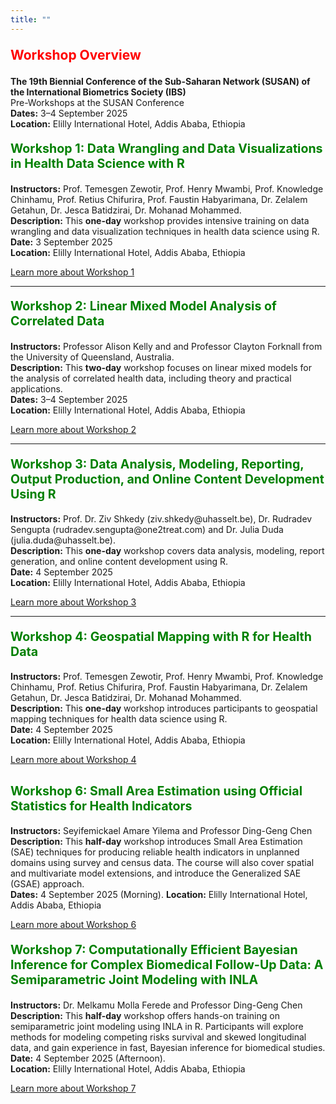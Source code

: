 ```yaml
---
title: ""
---
```


<p style="color: red; font-size: 1.5em; font-weight: bold;">Workshop Overview</p>

<p><strong>The 19th Biennial Conference of the Sub-Saharan Network (SUSAN) of the International Biometrics Society (IBS)</strong><br>
Pre-Workshops at the SUSAN Conference<br>
<strong>Dates:</strong> 3–4 September 2025<br>
<strong>Location:</strong> Elilly International Hotel, Addis Ababa, Ethiopia
</p>

<p style="color: green; font-size: 1.4em; font-weight: bold;">Workshop 1: Data Wrangling and Data Visualizations in Health Data Science with R</p>

**Instructors:** Prof. Temesgen Zewotir, Prof. Henry Mwambi, Prof. Knowledge Chinhamu, Prof. Retius Chifurira, Prof. Faustin Habyarimana, Dr. Zelalem Getahun, Dr. Jesca Batidzirai, Dr. Mohanad Mohammed.  
**Description:** This **one-day** workshop provides intensive training on data wrangling and data visualization techniques in health data science using R.  
**Date:** 3 September 2025  
**Location:** Elilly International Hotel, Addis Ababa, Ethiopia

[Learn more about Workshop 1](workshop 1.qmd)

---

<p style="color: green; font-size: 1.4em; font-weight: bold;">Workshop 2: Linear Mixed Model Analysis of Correlated Data</p>

**Instructors:** Professor Alison Kelly and and Professor Clayton Forknall from the University of Queensland, Australia.  
**Description:** This **two-day** workshop focuses on linear mixed models for the analysis of correlated health data, including theory and practical applications.  
**Dates:** 3–4 September 2025  
**Location:** Elilly International Hotel, Addis Ababa, Ethiopia

[Learn more about Workshop 2](workshop 2.qmd)

---

<p style="color: green; font-size: 1.4em; font-weight: bold;">Workshop 3: Data Analysis, Modeling, Reporting, Output Production, and Online Content Development Using R</p>

**Instructors:** Prof. Dr. Ziv Shkedy (ziv.shkedy@uhasselt.be), Dr. Rudradev Sengupta (rudradev.sengupta@one2treat.com) and Dr. Julia Duda (julia.duda@uhasselt.be).  
**Description:** This **one-day** workshop covers data analysis, modeling, report generation, and online content development using R.  
**Date:** 4 September 2025  
**Location:** Elilly International Hotel, Addis Ababa, Ethiopia

[Learn more about Workshop 3](workshop 3.qmd)

---

<p style="color: green; font-size: 1.4em; font-weight: bold;">Workshop 4: Geospatial Mapping with R for Health Data</p>

**Instructors:** Prof. Temesgen Zewotir, Prof. Henry Mwambi, Prof. Knowledge Chinhamu, Prof. Retius Chifurira, Prof. Faustin Habyarimana, Dr. Zelalem Getahun, Dr. Jesca Batidzirai, Dr. Mohanad Mohammed.  
**Description:** This **one-day** workshop introduces participants to geospatial mapping techniques for health data science using R.  
**Date:** 4 September 2025  
**Location:** Elilly International Hotel, Addis Ababa, Ethiopia

[Learn more about Workshop 4](workshop 4.qmd)

<!--  
---

<p style="color: green; font-size: 1.4em; font-weight: bold;">Workshop 5: Modeling Longitudinal Data with Time-Dependent Covariates</p>

**Instructors:** Professor Jeffrey Wilson, Professor of Statistics and Biostatistics, Associate Dean for Research and Associate Dean for Inclusive Excellence, W. P. Carey School of Business, Arizona State University, USA.

Professor Ding-Geng Chen,
Elected Member of the Academy of Science of South Africa (MASSAf) and Elected Fellow of the American Statistical Association South Africa SARChI Chair in Biostatistics and Extraordinary Professor, University of Pretoria, South Africa, Executive Director and Professor in Biostatistics, College of Health Solutions, Arizona State University, USA.

**Description:** This **half-day** workshop explores the handling of time-varying covariates in statistical modeling, essential for longitudinal health studies.  
**Date:** 3 September 2025  (Afternoon). 

**Location:** Elilly International Hotel, Addis Ababa, Ethiopia

[Learn more about Workshop 5](workshop 5.qmd)
-->

---

<p style="color: green; font-size: 1.4em; font-weight: bold;">Workshop 6: Small Area Estimation using Official Statistics for Health Indicators</p>

**Instructors:** Seyifemickael Amare Yilema and Professor Ding-Geng Chen  
**Description:** This **half-day** workshop introduces Small Area Estimation (SAE) techniques for producing reliable health indicators in unplanned domains using survey and census data. The course will also cover spatial and multivariate model extensions, and introduce the Generalized SAE (GSAE) approach.  
**Dates:** 4 September 2025 (Morning). 
**Location:** Elilly International Hotel, Addis Ababa, Ethiopia

[Learn more about Workshop 6](workshop 6.qmd)


<p style="color: green; font-size: 1.4em; font-weight: bold;">Workshop 7: Computationally Efficient Bayesian Inference for Complex Biomedical Follow-Up Data: A Semiparametric Joint Modeling with INLA</p>

**Instructors:** Dr. Melkamu Molla Ferede and Professor Ding-Geng Chen  
**Description:** This **half-day** workshop offers hands-on training on semiparametric joint modeling using INLA in R. Participants will explore methods for modeling competing risks survival and skewed longitudinal data, and gain experience in fast, Bayesian inference for biomedical studies.  
**Date:** 4 September 2025 (Afternoon).    
**Location:** Elilly International Hotel, Addis Ababa, Ethiopia

[Learn more about Workshop 7](workshop 7.qmd)

